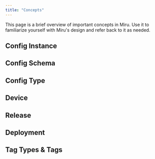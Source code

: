 ```yaml
---
title: "Concepts"
---
```



This page is a brief overview of important concepts in Miru. Use it to familiarize yourself with Miru's design and refer back to it as needed.

## Config Instance

<ConfigInstanceDefinition />

## Config Schema

<ConfigSchemaDefinition />

## Config Type

<ConfigTypeDefinition />

## Device

<DeviceDefinition />

## Release

<ReleaseDefinition />

## Deployment

<DeploymentDefinition />

## Tag Types & Tags

<TagAndTagTypeDefinition />